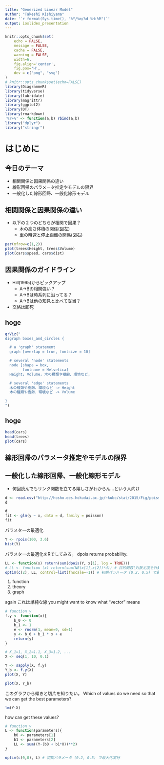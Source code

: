 ```yaml
---
title: "Generized Linear Model"
author: "Takeshi Kishiyama"
date: '`r format(Sys.time(), "%Y/%m/%d %H:%M")`'
output: ioslides_presentation
---
```


```r
knitr::opts_chunk$set(
    echo = FALSE,
    message = FALSE,
    cache = FALSE,
    warning = FALSE,
    width=6,
    fig.align='center',
    fig.pos='H',
    dev = c("png", "svg")
)
# knitr::opts_chunk$set(echo=FALSE)
library(DiagrammeR)
library(tidyverse)
library(lubridate)
library(magrittr)
library(ggplot2)
library(DT)
library(rmarkdown)
'%r+%' <- function(a,b) rbind(a,b)
library("dplyr")
library("stringr")
```

# はじめに

## 今日のテーマ

* 相関関係と因果関係の違い
* 線形回帰のパラメータ推定やモデルの限界
* 一般化した線形回帰、一般化線形モデル

## 相関関係と因果関係の違い

* 以下の２つのどちらが相関で因果？
    * 木の高さ体積の関係(図左)
    * 車の時速と停止距離の関係(図右)

```r
par(mfrow=c(1,2))
plot(trees$Height, trees$Volume)
plot(cars$speed, cars$dist)
```

## 因果関係のガイドライン

* Hill(1965)からピックアップ
    * A->Bの相関強い？ 
    * A->Bは時系列に沿ってる？
    * A->Bは他の知見と比べて妥当？
* 交絡は即死

## hoge

```r
grViz("
digraph boxes_and_circles {

  # a 'graph' statement
  graph [overlap = true, fontsize = 10]

  # several 'node' statements
  node [shape = box,
        fontname = Helvetica]
  Height; Volume; 木の種類や樹齢、環境など;

  # several 'edge' statements
  木の種類や樹齢、環境など -> Height
  木の種類や樹齢、環境など -> Volume

}
")
```

## hoge

```r
head(cars)
head(trees)
plot(cars)
```

## 線形回帰のパラメータ推定やモデルの限界

## 一般化した線形回帰、一般化線形モデル

* 何回読んでもリンク関数を立てる嬉しさがわからん...という人向け

```r
d <- read.csv("http://hosho.ees.hokudai.ac.jp/~kubo/stat/2015/Fig/poisson/data3a.csv")
d
```

```r
d
fit <- glm(y ~ x, data = d, family = poisson)
fit
```

パラメターの最適化

```r
Y <- rpois(100, 3.6)
hist(Y)
```

パラメターの最適化をRでしてみる。
dpois returns probability.

```r
LL <- function(x) return(sum(dpois(Y, x[1], log = TRUE)))
# LL <- function (x) return(sum(NB(x[1],x[2])*d)) # 目的関数(対数尤度を計算する関数)
optim(c(2), LL, control=list(fnscale=-1)) # 初期パラメータ (0.2, 0.5) で最大化実行
```

1. function
2. theory
3. graph

again
これは単純な線
you might want to know what "vector" means


```r
# function y
f.y <- function(x){
    b_0 <- 0
    b_1 <- 1
    e <- rnorm(1, mean=0, sd=1)
    y <- b_0 + b_1 * x + e
    return(y)
}

# X_1=1, X_2=1.1, X_3=1.2, ...
X <- seq(1, 10, 0.1)

Y <- sapply(X, f.y)
Y_b <- f.y(X)
plot(X, Y)

plot(X, Y_b)
```

このグラフから傾きと切片を知りたい。
Which of values do we need so that we can get the best parameters?


```r
lm(Y~X)
```


how can get these values?

```r
# function y
L <- function(parameters){
    b0 <- parameters[1]
    b1 <- parameters[2]
    LL <- sum((Y-(b0 + b1*X))**2)
} 

optim(c(0,0), L) # 初期パラメータ (0.2, 0.5) で最大化実行
```

